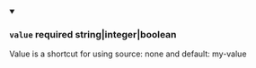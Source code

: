 
<details className="config-field" data-expandable="false" open>
<summary>

### `value` <span class="config-field-required" data-required="false">required</span> <span class="config-field-type">string|integer|boolean</span> <span class="config-field-default"></span> <span class="config-field-enum"></span>

Value is a shortcut for using source: none and default: my-value

</summary>



</details>
